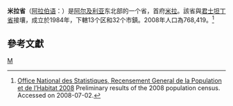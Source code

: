 {{Infobox Algerian Province 
 |capital                = [[米拉_(阿尔及利亚)|米拉]]
 |name                   =  米拉省<br />{{lang|ar|ولاية ميل|}}
 |area                   =  3,408
 |arank                   =  
 |oos                  =   1 E9 m²
 |image                    =Algeria-Mila.png
 |pop                    = 674,482
 |prank                  = 
 |den                    = 
 |creation               = 
 |districts              = 
 |municipalities         = 32
 |dial                   = 31
 |code                   = 43
|}}
'''米拉省'''（[[阿拉伯语|阿拉伯语]]：'''{{lang|ar|ولاية ميل|}}'''）是[[阿尔及利亚|阿尔及利亚]]东北部的一个省，首府[[米拉_(阿尔及利亚)|米拉]]。該省與[[君士坦丁省|君士坦丁省]]接壤，成立於1984年，下轄13个区和32个市鎮。2008年人口為768,419。<ref name="Alg2008RGPH">[http://rgph2008.ons.dz/resultat/histo.htm Office National des Statistiques, Recensement General de la Population et de l’Habitat 2008] {{webarchive|url=https://web.archive.org/web/20080724130336/http://rgph2008.ons.dz/resultat/histo.htm |date=2008-07-24 }} Preliminary results of the 2008 population census. Accessed on 2008-07-02.</ref> 
==參考文獻==
{{Reflist}}
{{coord|display=title}}
{{Algeria-geo-stub}}
{{阿尔及利亚省份}}

[[Category:阿尔及利亚省份|M]]